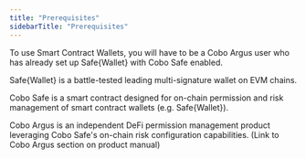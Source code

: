 ```yaml
---
title: "Prerequisites"
sidebarTitle: "Prerequisites"
---
```


To use Smart Contract Wallets, you will have to be a Cobo Argus user who has already set up Safe&#123;Wallet&#125; with Cobo Safe enabled.

Safe&#123;Wallet&#125; is a battle-tested leading multi-signature wallet on EVM chains.

Cobo Safe is a smart contract designed for on-chain permission and risk management of smart contract wallets (e.g. Safe&#123;Wallet&#125;).

Cobo Argus is an independent DeFi permission management product leveraging Cobo Safe's on-chain risk configuration capabilities. (Link to Cobo Argus section on product manual)
